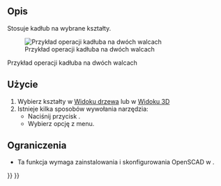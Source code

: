 <languages/>

{{Docnav/pl
|[[OpenSCAD_MeshBoolean/pl|Operacje logiczne na siatkach]]
|[[OpenSCAD_Minkowski/pl|Suma Minkowskiego]]
|[[OpenSCAD_Workbench/pl|środowisko pracy OpenSCAD]]
|IconL=OpenSCAD_MeshBoolean.svg
|IconR=OpenSCAD_Minkowski.svg
|IconC=Workbench_OpenSCAD.svg
}}

{{GuiCommand/pl
|Name=OpenSCAD Hull
|Name/pl=Kadłub
|MenuLocation=OpenSCAD → Kadłub
|Workbenches=[[OpenSCAD_Workbench/pl|OpenSCAD]]
}}

<span id="Description"></span>
==Opis== 

Stosuje kadłub na wybrane kształty.

[[Image:Hull_example.jpg|Przykład operacji kadłuba na dwóch walcach]]

Przykład operacji kadłuba na dwóch walcach

<span id="Usage"></span>
==Użycie== 

# Wybierz kształty w [[Tree_View/pl|Widoku drzewa]] lub w [[3D_View/pl|Widoku 3D]]
# Istnieje kilka sposobów wywołania narzędzia:
#* Naciśnij przycisk {{Button|[[Image:OpenSCAD_Hull.svg|16px]] [[OpenSCAD_Hull/pl|Kadłub]]}}.
#* Wybierz opcję {{MenuCommand|OpenSCAD → [[Image:OpenSCAD_Hull.svg|16px]] Kadłub}} z menu.

<span id="Limitations"></span>
==Ograniczenia== 

* Ta funkcja wymaga zainstalowania i skonfigurowania OpenSCAD w {{MenuCommand|Edycja → Preferencje}}.


{{Docnav/pl
|[[OpenSCAD_MeshBoolean/pl|Operacje logiczne na siatkach]]
|[[OpenSCAD_Minkowski/pl|Suma Minkowskiego]]
|[[OpenSCAD_Workbench/pl|środowisko pracy OpenSCAD]]
|IconL=OpenSCAD_MeshBoolean.svg
|IconR=OpenSCAD_Minkowski.svg
|IconC=Workbench_OpenSCAD.svg
}}

{{OpenSCAD_Tools_navi{{#translation:}}}}
{{Userdocnavi{{#translation:}}}}